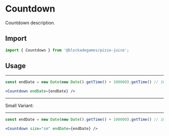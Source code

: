 
# Countdown

Countdown description.

## Import

```jsx
import { Countdown } from '@blockadegames/pizza-juice';
```

## Usage


<Countdown endDate={endDate} />

---

```jsx
const endDate = new Date(new Date().getTime() + 100000).getTime() // 100 seconds

<Countdown endDate={endDate} />
```

---

Small Variant:

<Countdown size="sm" endDate={endDate} />

---

```jsx
const endDate = new Date(new Date().getTime() + 100000).getTime() // 100 seconds

<Countdown size="sm" endDate={endDate} />
```
